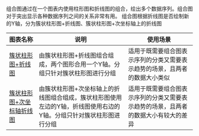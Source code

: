 组合图通过在一个图表内使用柱形图和折线图的组合，绘出多个数据序列。组合图对于突出显示各种数据序列之间的关系非常有用。
组合图根据折线图是否绘制新的Y轴，分为簇状柱形图+折线图、簇状柱形图+次坐标轴上的折线图

|图表名称|说明|使用场景|
|-|-|-|
|[簇状柱形图+折线图](/express/manual/8384/clusters-of-bar-charts-line-chart)|由簇状柱形图+折线图组合组成，两个图形合用一个Y轴。分组只针对簇状柱形图进行分组|适用于既需要组合图表示序列的分类又需要表示趋势的场景，且两者的数据大小类似|
|[簇状柱形图+次坐标轴折线图](/express/manual/8385/clusters-of-bar-charts-time-axis-line-chart)|由簇状柱形图+次坐标轴上的折线图组合组成，簇状柱形图使用左边的Y轴，折线图使用右边的Y轴。分组只针对簇状柱形图进行分组|适用于既需要组合图表示序列的分类又需要表示趋势的场景，且两者的数据大小有较大的差异|

